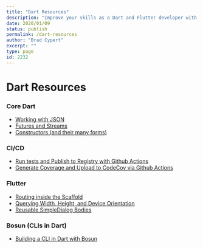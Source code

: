 ```yaml
---
title: "Dart Resources"
description: "Improve your skills as a Dart and Flutter developer with easy to follow tutorials!"
date: 2020/01/09
status: publish
permalink: /dart-resources
author: "Brad Cypert"
excerpt: ""
type: page
id: 2232
---
```



# Dart Resources

### Core Dart

- [Working with JSON](/working-with-json-in-dart)
- [Futures and Streams](/dart-futures-and-streams)
- [Constructors (and their many forms)](/the-many-constructors-of-dart)

### CI/CD

- [Run tests and Publish to Registry with Github Actions](/dart-packages-with-github-actions)
- [Generate Coverage and Upload to CodeCov via Github Actions](/how-to-upload-coverage-to-codecov-for-dart)

### Flutter

- [Routing inside the Scaffold](/flutter-routing-inside-of-the-scaffold)
- [Querying Width, Height, and Device Orientation](/how-to-query-flutter-dimensions-with-mediaquery)
- [Reusable SimpleDialog Bodies](/reusable-simpledialog-bodies-in-flutter)

### Bosun (CLIs in Dart)
- [Building a CLI in Dart with Bosun](/building-a-cli-in-dart-with-bosun)
